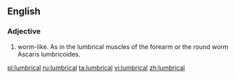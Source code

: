 ==English==

===Adjective===
{{head|en|adjective}}

# worm-like.  As in the lumbrical muscles of the forearm or the round worm Ascaris lumbricoides.

[[pl:lumbrical]]
[[ru:lumbrical]]
[[ta:lumbrical]]
[[vi:lumbrical]]
[[zh:lumbrical]]